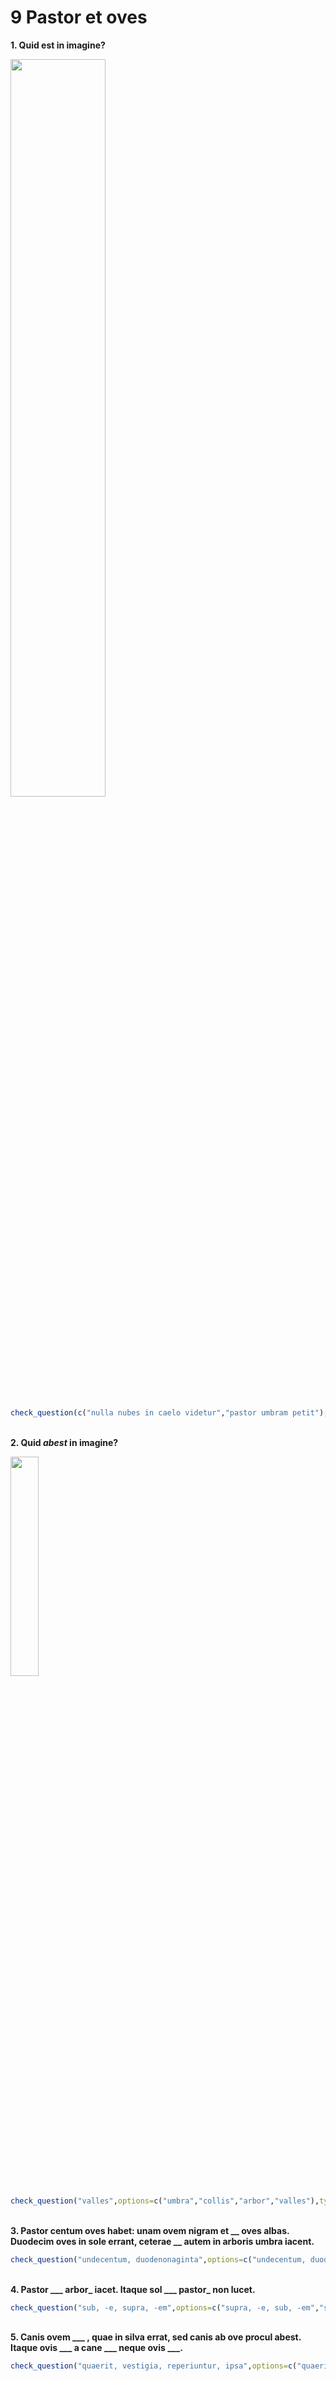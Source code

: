 # 9 Pastor et oves

**1. Quid est in imagine?**

![](https://drive.google.com/uc?id=1eCMVTtVa3AsCX_uWJWS7gvpQ8Z3xUXHW){ width=55% }

```r
check_question(c("nulla nubes in caelo videtur","pastor umbram petit"), options=c("lupus ad pastorem accurrit","nulla nubes in caelo videtur","ovis nigra aquam bibit","pastor umbram petit"),type="checkbox", button_label="Rectene dico?",right="Optime!👍",wrong="Minime😔")
```

</br>
**2. Quid _abest_ in imagine?**

![](https://drive.google.com/uc?id=1NsSmYN5epAiXcxeTEau297JodyNrecwD){ width=30% }

```r
check_question("valles",options=c("umbra","collis","arbor","valles"),type="radio",button_label="Rectene dico?",right="Recte sane🙂",wrong="Non ita😿️")
```

</br>
**3. Pastor centum oves habet: unam ovem nigram et __ oves albas. Duodecim oves in sole errant, ceterae __ autem in arboris umbra iacent.**

```r
check_question("undecentum, duodenonaginta",options=c("undecentum, duodenonaginta","undenonaginta, duodenonagina","undenonaginta, duodeoctoginta","undecentum, duodeoctogina"),type="radio",button_label="Rectene dico?",right="Probe👌",wrong="Non hercle vero!😕")
```

</br>
**4. Pastor ___ arbor_ iacet. Itaque sol ___ pastor_ non lucet.**

```r
check_question("sub, -e, supra, -em",options=c("supra, -e, sub, -em","sub, -em, supra, -e","supra, -em, sub, -e","sub, -e, supra, -em"),type="radio",button_label="Rectene dico?",right="Sic est🤩",wrong="Cogitandum est🤔")
```

</br>
**5. Canis ovem \_\_\_ , quae in silva errat, sed canis ab ove procul abest. Itaque ovis \_\_\_ a cane \_\_\_ neque ovis \_\_\_.**

```r
check_question("quaerit, vestigia, reperiuntur, ipsa",options=c("quaerit, ipsa, reperitur, vestigia","quaerit, vestigia, reperiuntur, ipsa","reperit, vestigia, quaeruntur, ipsa","reperit, ipsa, quaeritur, vestigia"),type="radio",button_label="Rectene dico?",right="Ita, ut dicis👏",wrong="Quid ais?🤨")
```

</br>
